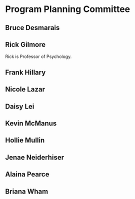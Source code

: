 # Program Planning Committee {-}

## Bruce Desmarais {-}

## Rick Gilmore {-}

Rick is Professor of Psychology.

## Frank Hillary {-}

## Nicole Lazar {-}

## Daisy Lei {-}

## Kevin McManus {-}

## Hollie Mullin {-}

## Jenae Neiderhiser {-}

## Alaina Pearce {-}

## Briana Wham {-}
